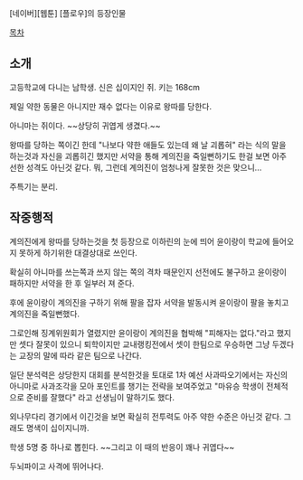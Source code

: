 [네이버][웹툰] [플로우]의 등장인물


[[목차]]
== 소개 ==

고등학교에 다니는 남학생. 신은 십이지인 쥐. 키는 168cm

제일 약한 동물은 아니지만 재수 없다는 이유로 왕따를 당한다. 

아니마는 쥐이다. ~~상당히 귀엽게 생겼다.~~

왕따를 당하는 쪽이긴 한데 "나보다 약한 애들도 있는데 왜 날 괴롭혀" 라는 식의 말을 하는것과 자신을 괴롭히긴 했지만 서약을 통해 계의진을 죽일뻔하기도 한걸 보면 아주 선한 성격도 아닌것 같다. 뭐, 그런데 계의진이 엄청나게 잘못한 것은 맞으니...

주특기는 분리. 

== 작중행적 ==

계의진에게 왕따를 당하는것을 첫 등장으로 이하린의 눈에 띄어 윤이랑이 학교에 들어오지 못하게 하기위한 대결상대로 쓰인다. 

확실히 아니마를 쓰는쪽과 쓰지 않는 쪽의 격차 때문인지 선전에도 불구하고 윤이랑이 패하지만 서약을 한 후 일부러 져 준다. 

후에 윤이랑이 계의진을 구하기 위해 팔을 잡자 서약을 발동시켜 윤이랑이 팔을 놓치고 계의진을 죽일뻔했다. 

그로인해 징계위원회가 열렸지만 윤이랑이 계의진을 협박해 "피해자는 없다."라고 했지만 셋다 잘못이 있으니 퇴학이지만 교내랭킹전에서 셋이 한팀으로 우승하면 그냥 두겠다는 교장의 말에 따라 같은 팀으로 나간다. 

일단 분석력은 상당한지 대회를 분석한것을 토대로 1차 예선 사과따오기에서는 자신의 아니마로 사과조각을 모아 포인트를 챙기는 전략을 보여주었고 "마유승 학생이 전체적으로 준비를 잘했다" 라고 선생님이 말하기도 했다. 

외나무다리 경기에서 이긴것을 보면 확실히 전투력도 아주 약한 수준은 아닌것 같다. 그래도 명색이 십이지니까. 

학생 5명 중 하나로 뽑힌다. ~~그리고 이 때의 반응이 꽤나 귀엽다~~

두뇌파이고 사격에 뛰어나다.
